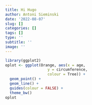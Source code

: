 ```yaml
---
title: Hi Hugo
author: Antoni Sieminski
date: '2022-08-07'
slug: []
categories: []
tags: []
type: ''
subtitle: ''
image: ''
---
```


```r
library(ggplot2)
oplot <- ggplot(Orange, aes(x = age, 
                   y = circumference, 
                   colour = Tree)) +
  geom_point() +
  geom_line() +
  guides(colour = FALSE) +
  theme_bw()
oplot
```